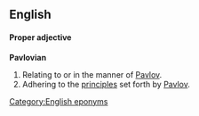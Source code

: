 ==English==

====Proper adjective====
'''Pavlovian'''
# Relating to or in the manner of [[Pavlov]].
# Adhering to the [[principle]]s set forth by [[Pavlov]].

[[Category:English eponyms]]